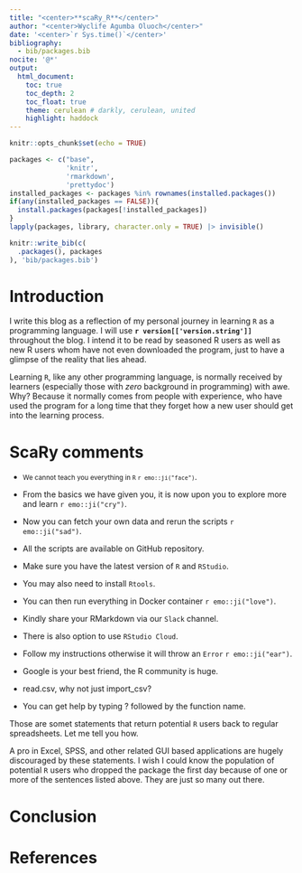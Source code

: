 ```yaml
---
title: "<center>**scaRy_R**</center>"
author: "<center>Wyclife Agumba Oluoch</center>"
date: '<center>`r Sys.time()`</center>'
bibliography: 
  - bib/packages.bib
nocite: '@*'
output: 
  html_document:
    toc: true
    toc_depth: 2
    toc_float: true
    theme: cerulean # darkly, cerulean, united
    highlight: haddock
---
```


```r
knitr::opts_chunk$set(echo = TRUE)
```

```r
packages <- c("base",
              'knitr',
              'rmarkdown',
              'prettydoc')
installed_packages <- packages %in% rownames(installed.packages())
if(any(installed_packages == FALSE)){
  install.packages(packages[!installed_packages])
}
lapply(packages, library, character.only = TRUE) |> invisible()
```

```r
knitr::write_bib(c(
  .packages(), packages
), 'bib/packages.bib')
```

# Introduction

I write this blog as a reflection of my personal journey in learning `R` as a programming language. I will use **`r version[['version.string']]`** throughout the blog. I intend it to be read by seasoned R users as well as new R users whom have not even downloaded the program, just to have a glimpse of the reality that lies ahead.

Learning `R`, like any other programming language, is normally received by learners (especially those with _zero_ background in programming) with awe. Why? Because it normally comes from people with experience, who have used the program for a long time that they forget how a new user should get into the learning process. 

# ScaRy comments

 - <small>We cannot teach you everything in `R` `r emo::ji("face")`</small>. 
 
 - From the basics we have given you, it is now upon you to explore more and learn `r emo::ji("cry")`.
 
 - Now you can fetch your own data and rerun the scripts `r emo::ji("sad")`.
 
 - All the scripts are available on GitHub repository.
 
 - Make sure you have the latest version of `R` and `RStudio`.
 
 - You may also need to install `Rtools`.
 
 - You can then run everything in Docker container `r emo::ji("love")`.
 
 - Kindly share your RMarkdown via our `Slack` channel.
 
 - There is also option to use `RStudio Cloud`.
 
 - Follow my instructions otherwise it will throw an `Error` `r emo::ji("ear")`.
 
 - Google is your best friend, the R community is huge.
 
 - read.csv, why not just import_csv?
 
 - You can get help by typing ? followed by the function name.

Those are somet statements that return potential `R` users back to regular spreadsheets. Let me tell you how.

A pro in Excel, SPSS, and other related GUI based applications are hugely discouraged by these statements. I wish I could know the population of potential `R` users who dropped the package the first day because of one or more of the sentences listed above. They are just so many out there.

# Conclusion

# References